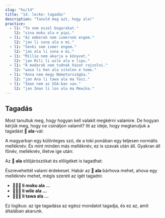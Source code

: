 ```yaml
---
slug: "hu/14"
title: "14. lecke: tagadás"
description: "Tanuld meg azt, hogy ala!"
practice:
  - l1: "Te nem eszel bogarakat."
    l2: "sina moku ala e pipi."
  - l1: "Az emberek nem ismernek engem."
    l2: "jan li sona ala e mi."
  - l1: "Senki sem ismer engem."
    l2: "jan ala li sona e mi."
  - l1: "Millie nem akarja a könyvet."
    l2: "jan Mili li wile ala e lipu."
  - l1: "A madarak nem tudnak házat rajzolni."
    l2: "waso li ken ala sitelen e tomo."
  - l1: "Anna nem megy Németországba."
    l2: "jan Ana li tawa ala ma Tosi."
  - l1: "Iman nem az USA-ban van."
    l2: "jan Iman li lon ala ma Mewika."
---
```



## Tagadás

Most tanultuk meg, hogy hogyan kell valakit megkérni valamire. De hogyan kérjük meg, hogy *ne* csináljon valamit? Itt az ideje, hogy megtanuljuk a tagadást **󱤂 ala**-val:

<List>
  <Word sl="ala" m="nem, ne" />
</List>

A magyarban egy különleges szó, de a toki ponában egy teljesen normális melléknév. És mint minden más melléknév, ez is szavak után áll. Gyakran áll főnév, melléknév, illetve ige után:

<List>
  <Word sl="jan ala" m="senki, senki sem" />
  <Sentence sl="jan ala li wile utala." m="Senki sem akar harcolni." />
  <Word sl="suli ala" m="nem nagy, nem fontos" />
  <Sentence sl="ni li suli ala tawa mi." m="Ez nem fontos számomra" />
  <Word sl="moku ala" m="nem enni" />
  <Sentence sl="pipi li moku ala e soweli." m="A bogarak nem esznek állatokat." />
</List>

Az **󱤂 ala** elöljárószókat és előigéket is tagadhat:

<List>
  <Word sl="wile ala" m="nem akar valamit" />
  <Sentence sl="sina wile ala moku e suwi." m="Te nem akarsz édességet enni." />
  <Word sl="tawa ala" m="nem menni valahova, nem valami felé" />
  <Sentence sl="pipi li tawa ala kasi." m="A bogár nem megy a növény felé." />
</List>

Észrevehettél valami érdekeset. Habár az **󱤂 ala** bárhova mehet, ahova egy melléknév mehet, mégis szereti az igét tagadni:
* **󱤧󱤶󱤂 li moku ala ...**
* **󱤧󱥷󱤂 li wile ala ...**
* **󱤧󱥩󱤂 li tawa ala ...**

Ez logikus: az ige tagadása az egész mondatot tagadja, és ez az, amit általában akarunk.

<Practice exercises={frontmatter.practice} client:load />

